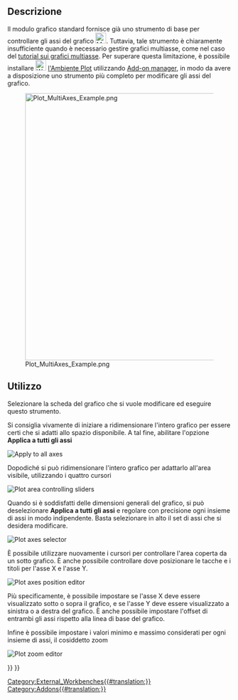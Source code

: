 <languages/>

{{Docnav/it
|[[Plot_Save/it|Salva grafico]]
|[[Plot_Series/it|Serie]]
|[[Plot_Workbench/it|Plot]]
|IconL=Plot_Save.svg
|IconR=Plot_Series.svg
|IconC=Workbench_Plot.svg
}}

{{GuiCommand/it
|Name=Plot Axes
|Name/it=Configura assi
|MenuLocation=Plot → Configura assi
|Workbenches=[[Plot_Workbench/it|Plot]]
}}

<span id="Description"></span>
==Descrizione==

Il modulo grafico standard fornisce già uno strumento di base per controllare gli assi del grafico [[File:Matplotlib_edit_subplot.png|24px]]. Tuttavia, tale strumento è chiaramente insufficiente quando è necessario gestire grafici multiasse, come nel caso del [[Plot_MultiAxes_tutorial/it|tutorial sui grafici multiasse]]. Per superare questa limitazione, è possibile installare [[Image:Workbench_Plot.svg|24px]] [[Plot_Workbench/it|l'Ambiente Plot]] utilizzando [[Std_AddonMgr/it|Add-on manager]], in modo da avere a disposizione uno strumento più completo per modificare gli assi del grafico.

[[Image:Plot_MultiAxes_Example.png|600px]]

<span id="Usage"></span>
==Utilizzo==

Selezionare la scheda del grafico che si vuole modificare ed eseguire questo strumento.

Si consiglia vivamente di iniziare a ridimensionare l'intero grafico per essere certi che si adatti allo spazio disponibile. A tal fine, abilitare l'opzione '''Applica a tutti gli assi'''

[[File:Apply To All Axes.png|Apply to all axes]]
{{Caption|Selettore Applica a tutti gli assi}}

Dopodiché si può ridimensionare l'intero grafico per adattarlo all'area visibile, utilizzando i quattro cursori

[[File:Plot Axes Sliders.png|Plot area controlling sliders]]
{{Caption|Cursori per ridimensionare il grafico}}

Quando si è soddisfatti delle dimensioni generali del grafico, si può deselezionare '''Applica a tutti gli assi''' e regolare con precisione ogni insieme di assi in modo indipendente. Basta selezionare in alto il set di assi che si desidera modificare.

[[File:Plot Axes Active.png|Plot axes selector]]
{{Caption|Selettore per l'insieme degli assi da non editare}}

È possibile utilizzare nuovamente i cursori per controllare l'area coperta da un sotto grafico. È anche possibile controllare dove posizionare le tacche e i titoli per l'asse X e l'asse Y.

[[File:Plot Axes Position.png|Plot axes position editor]]
{{Caption|Modifica delle posizioni per gli assi selezionati}}

Più specificamente, è possibile impostare se l'asse X deve essere visualizzato sotto o sopra il grafico, e se l'asse Y deve essere visualizzato a sinistra o a destra del grafico. È anche possibile impostare l'offset di entrambi gli assi rispetto alla linea di base del grafico.

Infine è possibile impostare i valori minimo e massimo considerati per ogni insieme di assi, il cosiddetto zoom

[[File:Plot Axes Zoom.png|Plot zoom editor]]
{{Caption|Modifica dei valori minimi e massimi considerati}}


{{Docnav/it
|[[Plot_Save/it|Salva grafico]]
|[[Plot_Series/it|Serie]]
|[[Plot_Workbench/it|Plot]]
|IconL=Plot_Save.svg
|IconR=Plot_Series.svg
|IconC=Workbench_Plot.svg
}}

{{Plot_Tools_navi{{#translation:}}}}
{{Userdocnavi{{#translation:}}}}
[[Category:External_Workbenches{{#translation:}}]]
[[Category:Addons{{#translation:}}]]